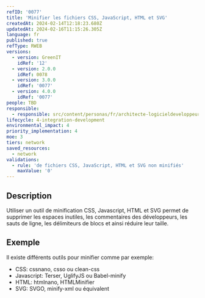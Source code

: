 ```yaml
---
refID: '0077'
title: 'Minifier les fichiers CSS, JavaScript, HTML et SVG'
createdAt: 2024-02-14T12:18:23.680Z
updatedAt: 2024-02-16T11:15:26.305Z
language: fr
published: true
refType: RWEB
versions:
  - version: GreenIT
    idRef: '12'
  - version: 2.0.0
    idRef: 0078
  - version: 3.0.0
    idRef: '0077'
  - version: 4.0.0
    idRef: '0077'
people: TBD
responsible:
  - responsible: src/content/personas/fr/architecte-logicieldeveloppeur.mdx
lifecycle: 4-integration-development
environmental_impact: 4
priority_implementation: 4
moe: 3
tiers: network
saved_resources:
  - network
validations:
  - rule: 'de fichiers CSS, JavaScript, HTML et SVG non minifiés'
    maxValue: '0'
---
```


## Description

Utiliser un outil de minification CSS, Javascript, HTML et SVG permet de supprimer les espaces inutiles, les commentaires des développeurs, les sauts de ligne, les délimiteurs de blocs et ainsi réduire leur taille.

## Exemple

Il existe différents outils pour minifier comme par exemple:

* CSS: cssnano, csso ou clean-css
* Javascript: Terser, UglifyJS ou Babel-minify
* HTML: htmlnano, HTMLMinifier
* SVG: SVGO, minify-xml ou équivalent
